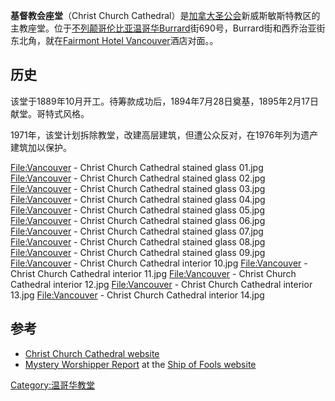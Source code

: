 {{Infobox church
| denomination = [[加拿大圣公会|加拿大圣公会]]
|name=基督教会座堂
|image=ChristChurchCathedral_Vancouver_BC_CA_2011-05-12.JPG
|coordinates = {{Coord|49|17|03|N|123|07|13|W|region:CA-BC_type:landmark_source:dewiki|display=inline,title}}
|location=[[不列颠哥伦比亚|不列颠哥伦比亚]][[温哥华|温哥华]]Burrard街690号
|website={{URL|http:/thecathedral.ca}}
|diocese=新威斯敏斯特
|province=不列颠哥伦比亚和育空
}}
'''基督教会座堂'''（Christ Church Cathedral）是[[加拿大圣公会|加拿大圣公会]]新威斯敏斯特教区的主教座堂。位于[[不列颠哥伦比亚|不列颠哥伦比亚]][[温哥华|温哥华]]Burrard街690号，Burrard街和西乔治亚街东北角，就在[[Fairmont_Hotel_Vancouver|Fairmont Hotel Vancouver]]酒店对面。。

== 历史 ==
该堂于1889年10月开工。待筹款成功后，1894年7月28日奠基，1895年2月17日献堂。哥特式风格。

1971年，该堂计划拆除教堂，改建高层建筑，但遭公众反对，在1976年列为遗产建筑加以保护。

<gallery>
File:Vancouver - Christ Church Cathedral stained glass 01.jpg
File:Vancouver - Christ Church Cathedral stained glass 02.jpg
File:Vancouver - Christ Church Cathedral stained glass 03.jpg
File:Vancouver - Christ Church Cathedral stained glass 04.jpg
File:Vancouver - Christ Church Cathedral stained glass 05.jpg
File:Vancouver - Christ Church Cathedral stained glass 06.jpg
File:Vancouver - Christ Church Cathedral stained glass 07.jpg
File:Vancouver - Christ Church Cathedral stained glass 08.jpg
File:Vancouver - Christ Church Cathedral stained glass 09.jpg
File:Vancouver - Christ Church Cathedral interior 10.jpg
File:Vancouver - Christ Church Cathedral interior 11.jpg
File:Vancouver - Christ Church Cathedral interior 12.jpg
File:Vancouver - Christ Church Cathedral interior 13.jpg
File:Vancouver - Christ Church Cathedral interior 14.jpg
</gallery>

==参考==
{{Reflist}}
* [http://www.thecathedral.ca Christ Church Cathedral website] {{Wayback|url=http://www.thecathedral.ca/ |date=20201001042708 }}
* [https://web.archive.org/web/20061019235647/http://www.shipoffools.com/Mystery/2000/207Mystery.html Mystery Worshipper Report] at the [[Ship_of_Fools_(website)|Ship of Fools website]]

[[Category:温哥华教堂|Category:温哥华教堂]]